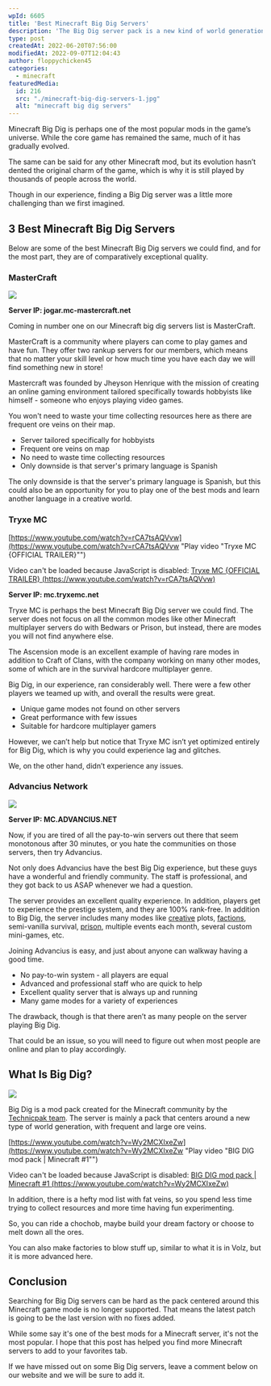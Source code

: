 ```yaml
---
wpId: 6605
title: 'Best Minecraft Big Dig Servers'
description: 'The Big Dig server pack is a new kind of world generation, with large and frequent ore veins. With an extensive mod list that will keep you occupied for hours on end while mining through the fat veins!'
type: post
createdAt: 2022-06-20T07:56:00
modifiedAt: 2022-09-07T12:04:43
author: floppychicken45
categories:
  - minecraft
featuredMedia:
  id: 216
  src: "./minecraft-big-dig-servers-1.jpg"
  alt: "minecraft big dig servers"
---
```



Minecraft Big Dig is perhaps one of the most popular mods in the game’s universe. While the core game has remained the same, much of it has gradually evolved.

The same can be said for any other Minecraft mod, but its evolution hasn’t dented the original charm of the game, which is why it is still played by thousands of people across the world.

Though in our experience, finding a Big Dig server was a little more challenging than we first imagined.

## 3 Best Minecraft Big Dig Servers

Below are some of the best Minecraft Big Dig servers we could find, and for the most part, they are of comparatively exceptional quality.

### MasterCraft

![](@assets/images/posts/best-minecraft-big-dig-servers/Best-Minecraft-Big-Dig-Servers.png)

**Server IP: jogar.mc-mastercraft.net**

Coming in number one on our Minecraft big dig servers list is MasterCraft.

MasterCraft is a community where players can come to play games and have fun. They offer two rankup servers for our members, which means that no matter your skill level or how much time you have each day we will find something new in store!

Mastercraft was founded by Jheyson Henrique with the mission of creating an online gaming environment tailored specifically towards hobbyists like himself - someone who enjoys playing video games.

You won't need to waste your time collecting resources here as there are frequent ore veins on their map.

*   Server tailored specifically for hobbyists
*   Frequent ore veins on map
*   No need to waste time collecting resources
*   Only downside is that server's primary language is Spanish

The only downside is that the server's primary language is Spanish, but this could also be an opportunity for you to play one of the best mods and learn another language in a creative world.

### Tryxe MC

[https://www.youtube.com/watch?v=rCA7tsAQVvw](https://www.youtube.com/watch?v=rCA7tsAQVvw "Play video \"Tryxe MC {OFFICIAL TRAILER}\"")

Video can't be loaded because JavaScript is disabled: [Tryxe MC {OFFICIAL TRAILER} (https://www.youtube.com/watch?v=rCA7tsAQVvw)](https://www.youtube.com/watch?v=rCA7tsAQVvw "Tryxe MC {OFFICIAL TRAILER}")

**Server IP: mc.tryxemc.net**

Tryxe MC is perhaps the best Minecraft Big Dig server we could find. The server does not focus on all the common modes like other Minecraft multiplayer servers do with Bedwars or Prison, but instead, there are modes you will not find anywhere else.

The Ascension mode is an excellent example of having rare modes in addition to Craft of Clans, with the company working on many other modes, some of which are in the survival hardcore multiplayer genre.

Big Dig, in our experience, ran considerably well. There were a few other players we teamed up with, and overall the results were great.

*   Unique game modes not found on other servers
*   Great performance with few issues
*   Suitable for hardcore multiplayer gamers

However, we can’t help but notice that Tryxe MC isn’t yet optimized entirely for Big Dig, which is why you could experience lag and glitches.

We, on the other hand, didn’t experience any issues.

### Advancius Network

![](@assets/images/posts/best-minecraft-big-dig-servers/THE-BEST-SKYBLOCK-SERVER-Advancius-Network-1024x576-1.jpg)

**Server IP: MC.ADVANCIUS.NET**

Now, if you are tired of all the pay-to-win servers out there that seem monotonous after 30 minutes, or you hate the communities on those servers, then try Advancius.

Not only does Advancius have the best Big Dig experience, but these guys have a wonderful and friendly community. The staff is professional, and they got back to us ASAP whenever we had a question.

The server provides an excellent quality experience. In addition, players get to experience the prestige system, and they are 100% rank-free. In addition to Big Dig, the server includes many modes like [creative](https://www.ghostcap.com/best-minecraft-creative-servers/) plots, [factions](https://www.ghostcap.com/best-minecraft-faction-servers/), semi-vanilla survival, [prison](https://www.ghostcap.com/best-minecraft-prison-servers/), multiple events each month, several custom mini-games, etc.

Joining Advancius is easy, and just about anyone can walkway having a good time.

*   No pay-to-win system - all players are equal
*   Advanced and professional staff who are quick to help
*   Excellent quality server that is always up and running
*   Many game modes for a variety of experiences

The drawback, though is that there aren’t as many people on the server playing Big Dig.

That could be an issue, so you will need to figure out when most people are online and plan to play accordingly.

## What Is Big Dig?

![](@assets/images/posts/best-minecraft-big-dig-servers/What-Is-Big-Dig.jpg)

Big Dig is a mod pack created for the Minecraft community by the [Technicpak team](https://www.technicpack.net/modpack/bigdig.552679). The server is mainly a pack that centers around a new type of world generation, with frequent and large ore veins.

[https://www.youtube.com/watch?v=Wy2MCXIxeZw](https://www.youtube.com/watch?v=Wy2MCXIxeZw "Play video \"BIG DIG mod pack | Minecraft #1\"")

Video can't be loaded because JavaScript is disabled: [BIG DIG mod pack | Minecraft #1 (https://www.youtube.com/watch?v=Wy2MCXIxeZw)](https://www.youtube.com/watch?v=Wy2MCXIxeZw "BIG DIG mod pack | Minecraft #1")

In addition, there is a hefty mod list with fat veins, so you spend less time trying to collect resources and more time having fun experimenting.

So, you can ride a chochob, maybe build your dream factory or choose to melt down all the ores.

You can also make factories to blow stuff up, similar to what it is in Volz, but it is more advanced here.

## Conclusion

Searching for Big Dig servers can be hard as the pack centered around this Minecraft game mode is no longer supported. That means the latest patch is going to be the last version with no fixes added.

While some say it's one of the best mods for a Minecraft server, it's not the most popular. I hope that this post has helped you find more Minecraft servers to add to your favorites tab.

If we have missed out on some Big Dig servers, leave a comment below on our website and we will be sure to add it.